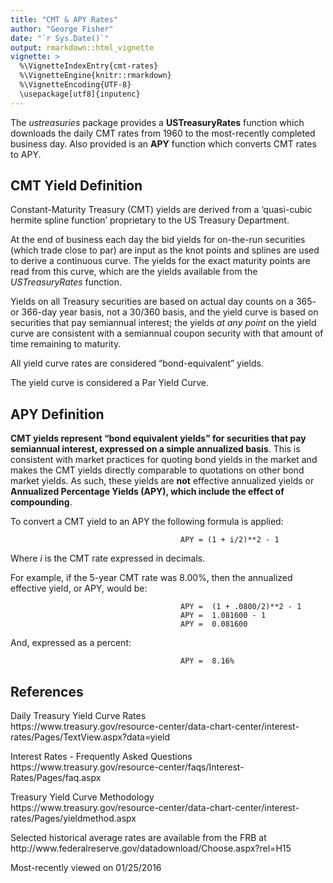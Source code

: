 ```yaml
---
title: "CMT & APY Rates"
author: "George Fisher"
date: "`r Sys.Date()`"
output: rmarkdown::html_vignette
vignette: >
  %\VignetteIndexEntry{cmt-rates}
  %\VignetteEngine{knitr::rmarkdown}
  %\VignetteEncoding{UTF-8}
  \usepackage[utf8]{inputenc}
---
```


The *ustreasuries* package provides a **USTreasuryRates** function which 
downloads the daily CMT rates from 1960 to the most-recently completed
business day. Also provided is an **APY** function which converts CMT rates
to APY.


CMT Yield Definition
--------------------
Constant-Maturity Treasury (CMT) yields are derived from a 'quasi-cubic hermite
spline function' proprietary to the US Treasury Department.

At the end of business each day the bid yields for on-the-run securities
(which trade close to par) are input as the knot points and splines are used
to derive a continuous curve. The yields for the exact maturity points are read
from this curve, which are the yields available from 
the *USTreasuryRates* function.


Yields on all Treasury securities are based on actual day counts on a 365- or 366-day year basis, not a 30/360 basis, and the yield curve is based on securities that pay semiannual interest; the yields *at any point* on the yield curve are consistent with a semiannual coupon security with that amount of time remaining to maturity.  

All yield curve rates are considered "bond-equivalent" yields. 

The yield curve is considered a Par Yield Curve.  

APY Definition
---------------------------
**CMT yields represent "bond equivalent yields" for securities that pay semiannual
interest, expressed on a simple annualized basis**.  This is consistent
with market practices for quoting bond yields in the market and makes the CMT
yields directly comparable to quotations on other bond market yields.  As such,
these yields are **not** effective annualized yields or **Annualized Percentage Yields
(APY), which include the effect of compounding**.  

To convert a CMT yield to an
APY the following formula is applied:
                                          
                                          APY = (1 + i/2)**2 - 1

Where *i* is the CMT rate expressed in decimals.  

For example, if the 5-year CMT rate was 8.00%, then the annualized effective yield, or APY, would be:

                                          APY =  (1 + .0800/2)**2 - 1 
                                          APY =  1.081600 - 1 
                                          APY =  0.081600

And, expressed as a percent:

                                          APY =  8.16%

References
----------
Daily Treasury Yield Curve Rates   
https://www.treasury.gov/resource-center/data-chart-center/interest-rates/Pages/TextView.aspx?data=yield

Interest Rates - Frequently Asked Questions   
https://www.treasury.gov/resource-center/faqs/Interest-Rates/Pages/faq.aspx

Treasury Yield Curve Methodology   
https://www.treasury.gov/resource-center/data-chart-center/interest-rates/Pages/yieldmethod.aspx

Selected historical average rates are available from the FRB at   
http://www.federalreserve.gov/datadownload/Choose.aspx?rel=H15

Most-recently viewed on 01/25/2016

